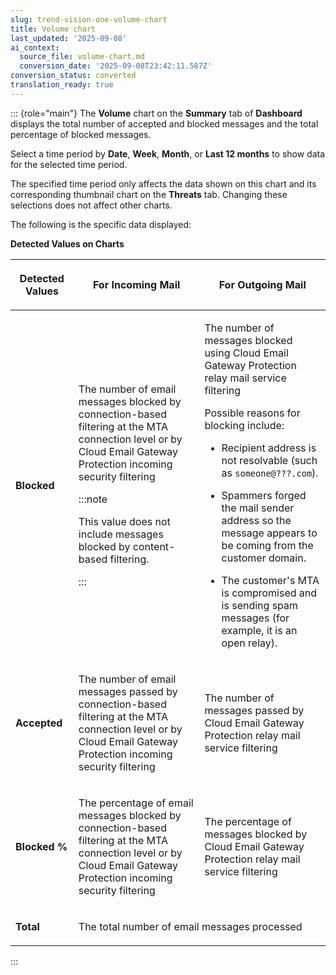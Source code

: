```yaml
---
slug: trend-vision-one-volume-chart
title: Volume chart
last_updated: '2025-09-08'
ai_context:
  source_file: volume-chart.md
  conversion_date: '2025-09-08T23:42:11.587Z'
conversion_status: converted
translation_ready: true
---
```


::: {role="main"}
The **Volume** chart on the **Summary** tab of **Dashboard** displays the total number of accepted and blocked messages and the total percentage of blocked messages.

Select a time period by **Date**, **Week**, **Month**, or **Last 12 months** to show data for the selected time period.

The specified time period only affects the data shown on this chart and its corresponding thumbnail chart on the **Threats** tab. Changing these selections does not affect other charts.

The following is the specific data displayed:

**Detected Values on Charts**

<table>
<colgroup>
<col style="width: 20%" />
<col style="width: 40%" />
<col style="width: 40%" />
</colgroup>
<thead>
<tr>
<th><p>Detected Values</p></th>
<th><p>For Incoming Mail</p></th>
<th><p>For Outgoing Mail</p></th>
</tr>
</thead>
<tbody>
<tr>
<td><p><strong>Blocked</strong></p></td>
<td><p>The number of email messages blocked by connection-based filtering at the MTA connection level or by Cloud Email Gateway Protection incoming security filtering</p>


:::note

<p>This value does not include messages blocked by content-based filtering.</p>


:::

</td>
<td><p>The number of messages blocked using Cloud Email Gateway Protection relay mail service filtering</p>
<p>Possible reasons for blocking include:</p>
<ul>
<li><p>Recipient address is not resolvable (such as <code>someone@???.com</code>).</p></li>
<li><p>Spammers forged the mail sender address so the message appears to be coming from the customer domain.</p></li>
<li><p>The customer's MTA is compromised and is sending spam messages (for example, it is an open relay).</p></li>
</ul></td>
</tr>
<tr>
<td><p><strong>Accepted</strong></p></td>
<td><p>The number of email messages passed by connection-based filtering at the MTA connection level or by Cloud Email Gateway Protection incoming security filtering</p></td>
<td><p>The number of messages passed by Cloud Email Gateway Protection relay mail service filtering</p></td>
</tr>
<tr>
<td><p><strong>Blocked %</strong></p></td>
<td><p>The percentage of email messages blocked by connection-based filtering at the MTA connection level or by Cloud Email Gateway Protection incoming security filtering</p></td>
<td><p>The percentage of messages blocked by Cloud Email Gateway Protection relay mail service filtering</p></td>
</tr>
<tr>
<td><p><strong>Total</strong></p></td>
<td colspan="2"><p>The total number of email messages processed</p></td>
</tr>
</tbody>
</table>
:::
